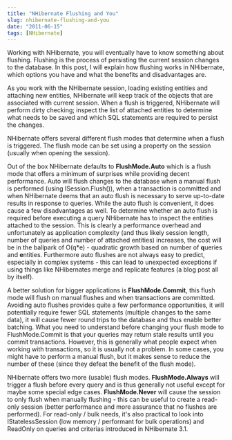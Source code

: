 ```yaml
---
title: "NHibernate Flushing and You"
slug: nhibernate-flushing-and-you
date: "2011-06-15"
tags: [NHibernate]
---
```

Working with NHibernate, you will eventually have to know something about flushing. Flushing is the process of persisting the current session changes to the database. In this post, I will explain how flushing works in NHibernate, which options you have and what the benefits and disadvantages are.
  
As you work with the NHibernate session, loading existing entities and attaching new entities, NHibernate will keep track of the objects that are associated with current session. When a flush is triggered, NHibernate will perform dirty checking; inspect the list of attached entities to determine what needs to be saved and which SQL statements are required to persist the changes.
  
NHibernate offers several different flush modes that determine when a flush is triggered. The flush mode can be set using a property on the session (usually when opening the session).
  
Out of the box NHibernate defaults to **FlushMode.Auto** which is a flush mode that offers a minimum of surprises while providing decent performance. Auto will flush changes to the database when a manual flush is performed (using ISession.Flush()), when a transaction is committed and when NHibernate deems that an auto flush is necessary to serve up-to-date results in response to queries. While the auto flush is convenient, it does cause a few disadvantages as well. To determine whether an auto flush is required before executing a query NHibernate has to inspect the entities attached to the session. This is clearly a performance overhead and unfortunately as application complexity (and thus likely session length, number of queries and number of attached entities) increases, the cost will be in the ballpark of O(q*e) - quadratic growth based on number of **q**ueries and **e**ntities. Furthermore auto flushes are not always easy to predict, especially in complex systems - this can lead to unexpected exceptions if using things like NHibernates merge and replicate features (a blog post all by itself).
  
A better solution for bigger applications is **FlushMode.Commit**, this flush mode will flush on manual flushes and when transactions are committed. Avoiding auto flushes provides quite a few performance opportunities, it will potentially require fewer SQL statements (multiple changes to the same data), it will cause fewer round trips to the database and thus enable better batching. What you need to understand before changing your flush mode to FlushMode.Commit is that your queries may return stale results until you commit transactions. However, this is generally what people expect when working with transactions, so it is usually not a problem. In some cases, you might have to perform a manual flush, but it makes sense to reduce the number of these (since they defeat the benefit of the flush mode).
  
NHibernate offers two more (usable) flush modes. **FlushMode.Always** will trigger a flush before every query and is thus generally not useful except for maybe some special edge cases. **FlushMode.Never** will cause the session to only flush when manually flushing - this can be useful to create a read-only session (better performance and more assurance that no flushes are performed). For read-only / bulk needs, it's also practical to look into IStatelessSession (low memory / performant for bulk operations) and ReadOnly on queries and criterias introduced in NHibernate 3.1.
